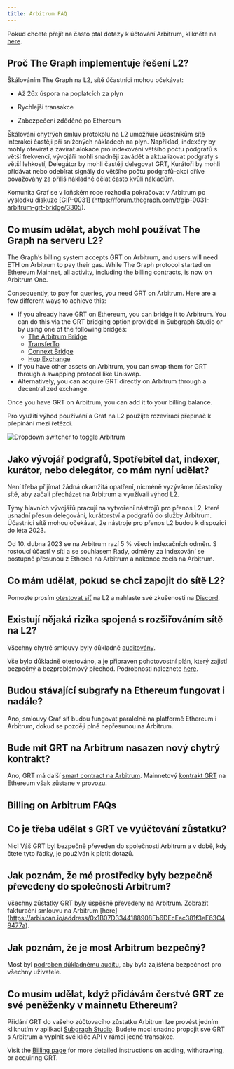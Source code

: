 ```yaml
---
title: Arbitrum FAQ
---
```


Pokud chcete přejít na často ptal dotazy k účtování Arbitrum, klikněte na [here](#billing-on-arbitrum-faqs).

## Proč The Graph implementuje řešení L2?

Škálováním The Graph na L2, sítě účastníci mohou očekávat:

- Až 26x úspora na poplatcích za plyn

- Rychlejší transakce

- Zabezpečení zděděné po Ethereum

Škálování chytrých smluv protokolu na L2 umožňuje účastníkům sítě interakci častěji při snížených nákladech na plyn. Například, indexéry by mohly otevírat a zavírat alokace pro indexování většího počtu podgrafů s větší frekvencí, vývojáři mohli snadněji zavádět a aktualizovat podgrafy s větší lehkostí, Delegátor by mohli častěji delegovat GRT, Kurátoři by mohli přidávat nebo odebírat signály do většího počtu podgrafů–akcí dříve považovány za příliš nákladné dělat často kvůli nákladům.

Komunita Graf se v loňském roce rozhodla pokračovat v Arbitrum po výsledku diskuze [GIP-0031] (https://forum.thegraph.com/t/gip-0031-arbitrum-grt-bridge/3305).

## Co musím udělat, abych mohl používat The Graph na serveru L2?

The Graph’s billing system accepts GRT on Arbitrum, and users will need ETH on Arbitrum to pay their gas. While The Graph protocol started on Ethereum Mainnet, all activity, including the billing contracts, is now on Arbitrum One.

Consequently, to pay for queries, you need GRT on Arbitrum. Here are a few different ways to achieve this:

- If you already have GRT on Ethereum, you can bridge it to Arbitrum. You can do this via the GRT bridging option provided in Subgraph Studio or by using one of the following bridges:
  - [The Arbitrum Bridge](https://bridge.arbitrum.io/?l2ChainId=42161)
  - [TransferTo](https://transferto.xyz/swap)
  - [Connext Bridge](https://bridge.connext.network/)
  - [Hop Exchange](https://app.hop.exchange/#/send?token=ETH)
- If you have other assets on Arbitrum, you can swap them for GRT through a swapping protocol like Uniswap.
- Alternatively, you can acquire GRT directly on Arbitrum through a decentralized exchange.

Once you have GRT on Arbitrum, you can add it to your billing balance.

Pro využití výhod používání a Graf na L2 použijte rozevírací přepínač k přepínání mezi řetězci.

![Dropdown switcher to toggle Arbitrum](/img/arbitrum-screenshot-toggle.png)

## Jako vývojář podgrafů, Spotřebitel dat, indexer, kurátor, nebo delegátor, co mám nyní udělat?

Není třeba přijímat žádná okamžitá opatření, nicméně vyzýváme účastníky sítě, aby začali přecházet na Arbitrum a využívali výhod L2.

Týmy hlavních vývojářů pracují na vytvoření nástrojů pro přenos L2, které usnadní přesun delegování, kurátorství a podgrafů do služby Arbitrum. Účastníci sítě mohou očekávat, že nástroje pro přenos L2 budou k dispozici do léta 2023.

Od 10. dubna 2023 se na Arbitrum razí 5 % všech indexačních odměn. S rostoucí účastí v síti a se souhlasem Rady, odměny za indexování se postupně přesunou z Etherea na Arbitrum a nakonec zcela na Arbitrum.

## Co mám udělat, pokud se chci zapojit do sítě L2?

Pomozte prosím [otestovat síť](https://testnet.thegraph.com/explorer) na L2 a nahlaste své zkušenosti na [Discord](https://discord.gg/graphprotocol).

## Existují nějaká rizika spojená s rozšiřováním sítě na L2?

Všechny chytré smlouvy byly důkladně [auditovány](https://github.com/graphprotocol/contracts/blob/main/packages/contracts/audits/OpenZeppelin/2022-07-graph-arbitrum-bridge-audit.pdf).

Vše bylo důkladně otestováno, a je připraven pohotovostní plán, který zajistí bezpečný a bezproblémový přechod. Podrobnosti naleznete [here](https://forum.thegraph.com/t/gip-0037-the-graph-arbitrum-deployment-with-linear-rewards-minted-in-l2/3551#risks-and-security-considerations-20).

## Budou stávající subgrafy na Ethereum fungovat i nadále?

Ano, smlouvy Graf síť budou fungovat paralelně na platformě Ethereum i Arbitrum, dokud se později plně nepřesunou na Arbitrum.

## Bude mít GRT na Arbitrum nasazen nový chytrý kontrakt?

Ano, GRT má další [smart contract na Arbitrum](https://arbiscan.io/address/0x9623063377ad1b27544c965ccd7342f7ea7e88c7). Mainnetový [kontrakt GRT](https://etherscan.io/token/0xc944e90c64b2c07662a292be6244bdf05cda44a7) na Ethereum však zůstane v provozu.

## Billing on Arbitrum FAQs

## Co je třeba udělat s GRT ve vyúčtování zůstatku?

Nic! Váš GRT byl bezpečně převeden do společnosti Arbitrum a v době, kdy čtete tyto řádky, je používán k platit dotazů.

## Jak poznám, že mé prostředky byly bezpečně převedeny do společnosti Arbitrum?

Všechny zůstatky GRT byly úspěšně převedeny na Arbitrum. Zobrazit fakturační smlouvu na Arbitrum [here] (https://arbiscan.io/address/0x1B07D3344188908Fb6DEcEac381f3eE63C48477a).

## Jak poznám, že je most Arbitrum bezpečný?

Most byl [podroben důkladnému auditu](https://code4rena.com/contests/2022-10-the-graph-l2-bridge-contest), aby byla zajištěna bezpečnost pro všechny uživatele.

## Co musím udělat, když přidávám čerstvé GRT ze své peněženky v mainnetu Ethereum?

Přidání GRT do vašeho zúčtovacího zůstatku Arbitrum lze provést jedním kliknutím v aplikaci [Subgraph Studio](https://thegraph.com/studio/). Budete moci snadno propojit své GRT s Arbitrum a vyplnit své klíče API v rámci jedné transakce.

Visit the [Billing page](/billing/) for more detailed instructions on adding, withdrawing, or acquiring GRT.
